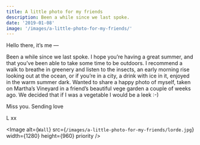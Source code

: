 ```yaml
---
title: A little photo for my friends
description: Been a while since we last spoke.
date: '2019-01-08'
image: '/images/a-little-photo-for-my-friends/'
---
```


Hello there, it’s me —

Been a while since we last spoke. I hope you’re having a great summer, and that you’ve been able to take some time to be outdoors. I recommend a walk to breathe in greenery and listen to the insects, an early morning rise looking out at the ocean, or if you’re in a city, a drink with ice in it, enjoyed in the warm summer dark. Wanted to share a happy photo of myself, taken on Martha’s Vineyard in a friend’s beautiful vege garden a couple of weeks ago. We decided that if I was a vegetable I would be a leek :-)

Miss you. Sending love

L xx

<Image
  alt={`Wall`}
  src={`/images/a-little-photo-for-my-friends/lorde.jpg`}
  width={1280}
  height={960}
  priority
/>
